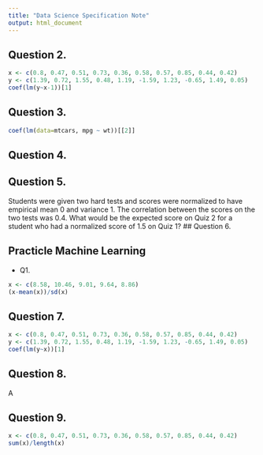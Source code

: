 ```yaml
---
title: "Data Science Specification Note"
output: html_document
---
```


## Question 2.
```r
x <- c(0.8, 0.47, 0.51, 0.73, 0.36, 0.58, 0.57, 0.85, 0.44, 0.42)
y <- c(1.39, 0.72, 1.55, 0.48, 1.19, -1.59, 1.23, -0.65, 1.49, 0.05)
coef(lm(y~x-1))[1]
```

## Question 3.
```r
coef(lm(data=mtcars, mpg ~ wt))[[2]]
```

## Question 4.

## Question 5.
Students were given two hard tests and scores were normalized to have empirical mean 0 and variance 1. The correlation between the scores on the two tests was 0.4. What would be the expected score on Quiz 2 for a student who had a normalized score of 1.5 on Quiz 1?
## Question 6.

## Practicle Machine Learning

* Q1.

```r
x <- c(8.58, 10.46, 9.01, 9.64, 8.86)
(x-mean(x))/sd(x)
```

## Question 7.
```r
x <- c(0.8, 0.47, 0.51, 0.73, 0.36, 0.58, 0.57, 0.85, 0.44, 0.42)
y <- c(1.39, 0.72, 1.55, 0.48, 1.19, -1.59, 1.23, -0.65, 1.49, 0.05)
coef(lm(y~x))[1]
```

## Question 8.
A

## Question 9.
```r
x <- c(0.8, 0.47, 0.51, 0.73, 0.36, 0.58, 0.57, 0.85, 0.44, 0.42)
sum(x)/length(x)
```

